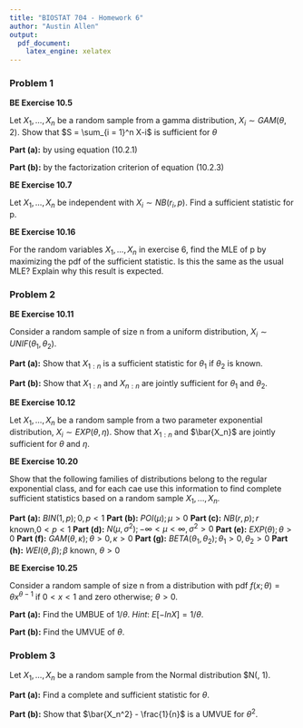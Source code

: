 ```yaml
---
title: "BIOSTAT 704 - Homework 6"
author: "Austin Allen"
output:
  pdf_document:
    latex_engine: xelatex
---
```


### Problem 1

**BE Exercise 10.5**

Let $X_1, ..., X_n$ be a random sample from a gamma distribution, $X_i \sim GAM(\theta, 2)$. Show that $S = \sum_{i = 1}^n X-i$ is sufficient for $\theta$

**Part (a):** by using equation (10.2.1)

**Part (b):** by the factorization criterion of equation (10.2.3)

**BE Exercise 10.7**

Let $X_1, ..., X_n$ be independent with $X_i \sim NB(r_i, p)$. Find a sufficient statistic for p. 

**BE Exercise 10.16**

For the random variables $X_1, ..., X_n$ in exercise 6, find the MLE of p by maximizing the pdf of the sufficient statistic. Is this the same as the usual MLE? Explain why this result is expected.

\newpage

### Problem 2

**BE Exercise 10.11**

Consider a random sample of size n from a uniform distribution, $X_i \sim UNIF(\theta_1, \theta_2)$. 

**Part (a):** Show that $X_{1:n}$ is a sufficient statistic for $\theta_1$ if $\theta_2$ is known. 

**Part (b):** Show that $X_{1:n}$ and $X_{n:n}$ are jointly sufficient for $\theta_1$ and $\theta_2$. 

**BE Exercise 10.12**

Let $X_1,...,X_n$ be a random sample from a two parameter exponential distribution, $X_i \sim EXP(\theta, \eta)$. Show that $X_{1:n}$ and $\bar{X_n}$ are jointly sufficient for $\theta$ and $\eta$. 

**BE Exercise 10.20**

Show that the following families of distributions belong to the regular exponential class, and for each cae use this information to find complete sufficient statistics based on a random sample $X_1,...,X_n$. 

**Part (a):** $BIN(1, p); 0 , p < 1$
**Part (b):** $POI(\mu); \mu > 0$
**Part (c):** $NB(r, p); r \text{ known,} 0 < p < 1$ 
**Part (d):** $N(\mu, \sigma^2); -\infty < \mu < \infty, \sigma^2 > 0$
**Part (e):** $EXP(\theta); \theta > 0$
**Part (f):** $GAM(\theta, \kappa); \theta > 0, \kappa > 0$
**Part (g):** $BETA(\theta_1, \theta_2); \theta_1 > 0, \theta_2 > 0$
**Part (h):** $WEI(\theta, \beta); \beta \text{ known, } \theta > 0$

**BE Exercise 10.25**

Consider a random sample of size n from a distribution with pdf $f(x;\theta) = \theta x^{\theta - 1}$ if $0 < x < 1$ and zero otherwise; $\theta > 0$. 

**Part (a):** Find the UMBUE of $1/\theta$. *Hint*: $E[-lnX] = 1/\theta$.

**Part (b):** Find the UMVUE of $\theta$. 

\newpage

### Problem 3

Let $X_1, ..., X_n$ be a random sample from the Normal distribution $N(\theta, 1).

**Part (a):** Find a complete and sufficient statistic for $\theta$. 

**Part (b):** Show that $\bar{X_n^2} - \frac{1}{n}$ is a UMVUE for $\theta^2$. 